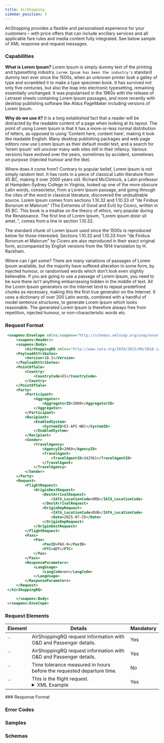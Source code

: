 ```yaml
---
title: AirShopping
sidebar_position: 3
---
```

AirShopping provides a flexible and personalised experience for your customers – with price offers that can include ancillary services and all applicable fare rules and media content fully integrated. See below sample of XML response and request messages.

### Capabilities

**What is Lorem Ipsum?**
Lorem Ipsum is simply dummy text of the printing and typesetting industry. `Lorem Ipsum has been the industry's` standard dummy text ever since the 1500s, when an unknown printer took a galley of type and scrambled it to make a type specimen book. It has survived not only five centuries, but also the leap into electronic typesetting, remaining essentially unchanged. It was popularised in the 1960s with the release of Letraset sheets containing Lorem Ipsum passages, and more recently with desktop publishing software like Aldus PageMaker including versions of Lorem Ipsum.

**Why do we use it?**
It is a long established fact that a reader will be distracted by the readable content of a page when looking at its layout. The point of using Lorem Ipsum is that it has a more-or-less normal distribution of letters, as opposed to using 'Content here, content here', making it look like readable English. Many desktop publishing packages and web page editors now use Lorem Ipsum as their default model text, and a search for 'lorem ipsum' will uncover many web sites still in their infancy. Various versions have evolved over the years, sometimes by accident, sometimes on purpose (injected humour and the like).

Where does it come from?
Contrary to popular belief, Lorem Ipsum is not simply random text. It has roots in a piece of classical Latin literature from 45 BC, making it over 2000 years old. Richard McClintock, a Latin professor at Hampden-Sydney College in Virginia, looked up one of the more obscure Latin words, consectetur, from a Lorem Ipsum passage, and going through the cites of the word in classical literature, discovered the undoubtable source. Lorem Ipsum comes from sections 1.10.32 and 1.10.33 of "de Finibus Bonorum et Malorum" (The Extremes of Good and Evil) by Cicero, written in 45 BC. This book is a treatise on the theory of ethics, very popular during the Renaissance. The first line of Lorem Ipsum, "Lorem ipsum dolor sit amet..", comes from a line in section 1.10.32.

The standard chunk of Lorem Ipsum used since the 1500s is reproduced below for those interested. Sections 1.10.32 and 1.10.33 from "de Finibus Bonorum et Malorum" by Cicero are also reproduced in their exact original form, accompanied by English versions from the 1914 translation by H. Rackham.

Where can I get some?
There are many variations of passages of Lorem Ipsum available, but the majority have suffered alteration in some form, by injected humour, or randomised words which don't look even slightly believable. If you are going to use a passage of Lorem Ipsum, you need to be sure there isn't anything embarrassing hidden in the middle of text. All the Lorem Ipsum generators on the Internet tend to repeat predefined chunks as necessary, making this the first true generator on the Internet. It uses a dictionary of over 200 Latin words, combined with a handful of model sentence structures, to generate Lorem Ipsum which looks reasonable. The generated Lorem Ipsum is therefore always free from repetition, injected humour, or non-characteristic words etc.

### Request Format

```xml
 <soapenv:Envelope xmlns:soapenv="http://schemas.xmlsoap.org/soap/envelope/">
     <soapenv:Header/>
     <soapenv:Body>
         <AirShoppingRQ xmlns="http://www.iata.org/IATA/2015/00/2018.1/AirShoppingRQ">
     <PayloadAttributes>
         <Version>18.1</Version>
     </PayloadAttributes>
     <PointOfSale>
         <Country>
             <CountryCode>EI</CountryCode>
         </Country>
     </PointOfSale>
     <Party>
         <Participant>
             <Aggregator>
                 <AggregatorID>2060</AggregatorID>
             </Aggregator>
         </Participant>
         <Recipient>
             <EnabledSystem>
                 <SystemID>EI-API-NDC</SystemID>
             </EnabledSystem>
         </Recipient>
         <Sender>
             <TravelAgency>
                 <AgencyID>2060</AgencyID>
                 <TravelAgent>
                     <TravelAgentID>342561</TravelAgentID>
                 </TravelAgent>
             </TravelAgency>
         </Sender>
     </Party>
     <Request>
         <FlightRequest>
             <OriginDestRequest>
                 <DestArrivalRequest>
                     <IATA_LocationCode>ORD</IATA_LocationCode>
                 </DestArrivalRequest>
                 <OriginDepRequest>
                     <IATA_LocationCode>DUB</IATA_LocationCode>
                     <Date>2025-07-25</Date>
                 </OriginDepRequest>
             </OriginDestRequest>
         </FlightRequest>
         <Paxs>
             <Pax>
                 <PaxID>PAX-0</PaxID>
                 <PTC>ADT</PTC>
             </Pax>
         </Paxs>
         <ResponseParameters>
             <LangUsage>
                 <LangCode>en</LangCode>
             </LangUsage>
         </ResponseParameters>
     </Request>
 </AirShoppingRQ>

     </soapenv:Body>
 </soapenv:Envelope>
```

### Request Elements

<table>
  <thead>
    <tr>
      <th>Element</th>
      <th>Details</th>
      <th>Mandatory</th>
    </tr>
  </thead>
  <tbody>

<tr>
  <td>`<PointOfSale>`</td>
  <td>
    AirShoppingRQ request information with O&D and Passenger details.
  </td>
  <td>
    Yes
  </td>
</tr>

<tr>
  <td>`<PointOfSale>`</td>
  <td>
    AirShoppingRQ request information with O&D and Passenger details.
  </td>
  <td>
    Yes
  </td>
</tr>

<tr>
  <td>`<TimeBeforeDuration>`</td>
  <td>
    Time tolerance measured in hours before the requested departure time.
  </td>
  <td>
    No
  </td>
</tr>

<tr>
  <td>`<FlightRequest>`</td>
  <td>
    This is the flight request.
    <details className="ei-xml-snippet">
      <summary>XML Example</summary>
      \`\`\`\`xml
      <FlightRequest>
           <OriginDestRequest>
               <DestArrivalRequest>
                   <IATA_LocationCode>ORD</IATA_LocationCode>
               </DestArrivalRequest>
               <OriginDepRequest>
                   <IATA_LocationCode>DUB</IATA_LocationCode>
                   <Date>2025-07-25</Date>
               </OriginDepRequest>
           </OriginDestRequest>
       </FlightRequest>
      \`\`\`\`
    </details>
  </td>
  <td>
    Yes
  </td>
</tr>

  </tbody>
</table>
 ### Response Format

### Error Codes

### Samples

### Schemas
